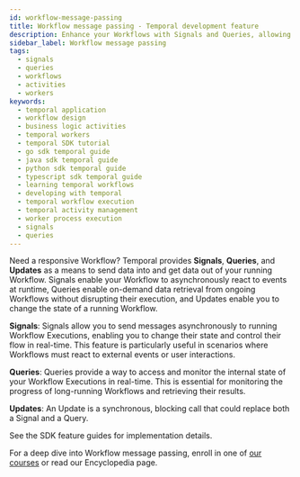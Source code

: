 ```yaml
---
id: workflow-message-passing
title: Workflow message passing - Temporal development feature
description: Enhance your Workflows with Signals and Queries, allowing dynamic responses to external events and real-time state access for comprehensive monitoring and tracking.
sidebar_label: Workflow message passing
tags:
  - signals
  - queries
  - workflows
  - activities
  - workers
keywords:
  - temporal application
  - workflow design
  - business logic activities
  - temporal workers
  - temporal SDK tutorial
  - go sdk temporal guide
  - java sdk temporal guide
  - python sdk temporal guide
  - typescript sdk temporal guide
  - learning temporal workflows
  - developing with temporal
  - temporal workflow execution
  - temporal activity management
  - worker process execution
  - signals
  - queries
---
```



Need a responsive Workflow?
Temporal provides **Signals**, **Queries**, and **Updates** as a means to send data into and get data out of your running Workflow.
Signals enable your Workflow to asynchronously react to events at runtime, Queries enable on-demand data retrieval from ongoing Workflows without disrupting their execution, and Updates enable you to change the state of a running Workflow.

**Signals**: Signals allow you to send messages asynchronously to running Workflow Executions, enabling you to change their state and control their flow in real-time.
This feature is particularly useful in scenarios where Workflows must react to external events or user interactions.

**Queries**: Queries provide a way to access and monitor the internal state of your Workflow Executions in real-time.
This is essential for monitoring the progress of long-running Workflows and retrieving their results.

**Updates**: An Update is a synchronous, blocking call that could replace both a Signal and a Query.

See the SDK feature guides for implementation details.

<RelatedReadContainer>
  <RelatedReadItem path="/develop/go/message-passing" text="Go SDK Workflow message passing feature guide" archetype="feature-guide" />
  <RelatedReadItem path="/develop/java/message-passing" text="Java SDK Workflow message passing feature guide" archetype="feature-guide" />
  <RelatedReadItem path="/develop/python/message-passing" text="Python SDK Workflow message passing feature guide" archetype="feature-guide" />
  <RelatedReadItem path="/develop/typescript/message-passing" text="TypeScript SDK Workflow message passing feature guide" archetype="feature-guide" />
  <RelatedReadItem path="/develop/dotnet/message-passing" text=".NET SDK Workflow message passing feature guide" archetype="feature-guide" />
</RelatedReadContainer>

For a deep dive into Workflow message passing, enroll in one of [our courses](https://learn.temporal.io/courses/interacting_with_workflows) or read our Encyclopedia page.

<RelatedReadContainer>
  <RelatedReadItem path="/encyclopedia/workflow-message-passing" text="Workflow message passing (Signals, Queries, & Updates)" archetype="encyclopedia" />
</RelatedReadContainer>
